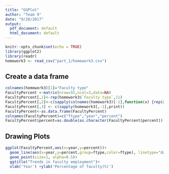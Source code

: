 ```yaml
---
title: "GGPlot"
author: "Team 9"
date: "9/28/2017"
output:
  pdf_document: default
  html_document: default
---
```


```r
knitr::opts_chunk$set(echo = TRUE)
library(ggplot2)
library(readr)
homework3 <- read_csv("part_1/homework3.csv")
```

## Create a data frame

```r
colnames(homework3)[1]="Faculty type"
FacultyPercent <-matrix(nrow=55,ncol=3,data=NA)
FacultyPercent[,1]<-rep(homework3$`Faculty type`,11)
FacultyPercent[,2]<-c(sapply(colnames(homework3)[-1],function(x) {rep(x,5)}))
FacultyPercent[,3] <- c(sapply(homework3[,-1],print))
FacultyPercent<-as.data.frame(FacultyPercent)
colnames(FacultyPercent)=c("ftype","year","percent")
FacultyPercent$percent=as.double(as.character(FacultyPercent$percent))
```

## Drawing Plots


```r
ggplot(FacultyPercent,aes(x=year,y=percent))+
  geom_line(aes(x=year,y=percent,group=ftype,color=ftype), linetype="dashed")+
  geom_point(size=1, alpha=0.5)+
  ggtitle("Trends in faculty employment")+
  xlab('Year') +ylab('Percentage of faculty(%)')
```


